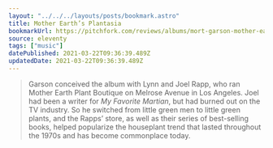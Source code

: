 ```yaml
---
layout: "../../../layouts/posts/bookmark.astro"
title: Mother Earth’s Plantasia
bookmarkUrl: https://pitchfork.com/reviews/albums/mort-garson-mother-earths-plantasia/
source: eleventy
tags: ["music"]
datePublished: 2021-03-22T09:36:39.489Z
updatedDate: 2021-03-22T09:36:39.489Z
---
```


> Garson conceived the album with Lynn and Joel Rapp, who ran Mother Earth Plant Boutique on Melrose Avenue in Los Angeles. Joel had been a writer for _My Favorite Martian_, but had burned out on the TV industry. So he switched from little green men to little green plants, and the Rapps’ store, as well as their series of best-selling books, helped popularize the houseplant trend that lasted throughout the 1970s and has become commonplace today.
